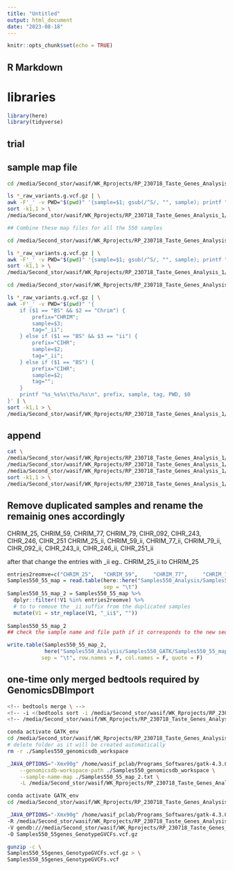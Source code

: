 ```yaml
---
title: "Untitled"
output: html_document
date: "2023-08-18"
---
```


```r
knitr::opts_chunk$set(echo = TRUE)
```

## R Markdown

# libraries
```r
library(here)
library(tidyverse)
```

## trial

## sample map file

```bash

cd /media/Second_stor/wasif/WK_Rprojects/RP_230718_Taste_Genes_Analysis_1/CHRIM_80_Analysis/CHRIM_80_genes_55/CHRIM_80_55_GATK/sorted_BQSR_RG_55genes_HaplotypeCaller

ls *_raw_variants.g.vcf.gz | \
awk -F'_' -v PWD="$(pwd)" '{sample=$1; gsub(/^S/, "", sample); printf "CHRIM_%02d\t%s/%s\n", sample, PWD, $0}' | \
sort -k1,1 > \
/media/Second_stor/wasif/WK_Rprojects/RP_230718_Taste_Genes_Analysis_1/Samples550_Analysis/Samples550_GATK/CHRIM_80_55_map.txt

## Combine these map files for all the 550 samples 
```

```bash
cd /media/Second_stor/wasif/WK_Rprojects/RP_230718_Taste_Genes_Analysis_1/CIHR_96_Analysis/CIHR_96_genes_55/CIHR_96_55_GATK/sorted_BQSR_RG_55genes_HaplotypeCaller

ls *_raw_variants.g.vcf.gz | \
awk -F'_' -v PWD="$(pwd)" '{sample=$1; gsub(/^S/, "", sample); printf "CIHR_%03d\t%s/%s\n", sample, PWD, $0}' | \
sort -k1,1 > \
/media/Second_stor/wasif/WK_Rprojects/RP_230718_Taste_Genes_Analysis_1/Samples550_Analysis/Samples550_GATK/CIHR_96_55_map.txt
```

```bash
cd /media/Second_stor/wasif/WK_Rprojects/RP_230718_Taste_Genes_Analysis_1/CIHR_384_Analysis/CIHR_384_genes_55/CIHR_384_55_GATK/sorted_BQSR/sorted_BQSR_RG_55genes_HaplotypeCaller

ls *_raw_variants.g.vcf.gz | \
awk -F'_' -v PWD="$(pwd)" '{
    if ($1 == "BS" && $2 == "Chrim") {
        prefix="CHRIM";
        sample=$3;
        tag="_ii";
    } else if ($1 == "BS" && $3 == "ii") {
        prefix="CIHR";
        sample=$2;
        tag="_ii";
    } else if ($1 == "BS") {
        prefix="CIHR";
        sample=$2;
        tag="";
    }
    printf "%s_%s%s\t%s/%s\n", prefix, sample, tag, PWD, $0
}' | \
sort -k1,1 > \
/media/Second_stor/wasif/WK_Rprojects/RP_230718_Taste_Genes_Analysis_1/Samples550_Analysis/Samples550_GATK/CIHR_384_55_map.txt
```


## append
```bash
cat \
/media/Second_stor/wasif/WK_Rprojects/RP_230718_Taste_Genes_Analysis_1/Samples550_Analysis/Samples550_GATK/CHRIM_80_55_map.txt \
/media/Second_stor/wasif/WK_Rprojects/RP_230718_Taste_Genes_Analysis_1/Samples550_Analysis/Samples550_GATK/CIHR_96_55_map.txt \
/media/Second_stor/wasif/WK_Rprojects/RP_230718_Taste_Genes_Analysis_1/Samples550_Analysis/Samples550_GATK/CIHR_384_55_map.txt | \
sort -k1,1 > \
/media/Second_stor/wasif/WK_Rprojects/RP_230718_Taste_Genes_Analysis_1/Samples550_Analysis/Samples550_GATK/Samples550_55_map.txt

```

## Remove duplicated samples and rename the remainig ones accordingly
CHRIM_25,   CHRIM_59,     CHRIM_77,     CHRIM_79,   CIHR_092,     CIHR_243,     CIHR_246,     CIHR_251
CHRIM_25_ii, CHRIM_59_ii, CHRIM_77_ii, CHRIM_79_ii, CIHR_092_ii,  CIHR_243_ii,  CIHR_246_ii,  CIHR_251_ii

after that change the entries with _ii
eg.. CHRIM_25_ii to CHRIM_25
```r
entries2reomve=c("CHRIM_25",   "CHRIM_59",     "CHRIM_77",     "CHRIM_79",   "CIHR_092",     "CIHR_243",     "CIHR_246",     "CIHR_251")
Samples550_55_map = read.table(here::here("Samples550_Analysis/Samples550_GATK/Samples550_55_map.txt"),
                               sep = "\t")
Samples550_55_map_2 = Samples550_55_map %>% 
  dplyr::filter(!V1 %in% entries2reomve) %>%
  # to to remove the _ii suffix from the duplicated samples
  mutate(V1 = str_replace(V1, "_ii$", ""))
  
Samples550_55_map_2
## check the sample name and file path if it corresponds to the new sequences, especially for the duplciated ones

write.table(Samples550_55_map_2,
            here("Samples550_Analysis/Samples550_GATK/Samples550_55_map_2.txt"),
           sep = "\t", row.names = F, col.names = F, quote = F)
```



## one-time only merged bedtools required by GenomicsDBImport 
```bash
<!-- bedtools merge \ -->
<!-- -i <(bedtools sort -i /media/Second_stor/wasif/WK_Rprojects/RP_230718_Taste_Genes_Analysis_1/References_Seqs/bed_files/Merged_bed_hg38_Jan15_no_names.bed) > \ -->
<!-- /media/Second_stor/wasif/WK_Rprojects/RP_230718_Taste_Genes_Analysis_1/References_Seqs/bed_files/Merged_bed_hg38_Jan15_no_names_BedtoolsMerged.bed -->

```


```bash
conda activate GATK_env
cd /media/Second_stor/wasif/WK_Rprojects/RP_230718_Taste_Genes_Analysis_1/Samples550_Analysis/Samples550_GATK
# delete folder as it will be created automatically
rm -r ./Samples550_genomicsdb_workspace

_JAVA_OPTIONS="-Xmx90g" /home/wasif_pclab/Programs_Softwares/gatk-4.3.0.0/gatk GenomicsDBImport \
    --genomicsdb-workspace-path ./Samples550_genomicsdb_workspace \
    --sample-name-map ./Samples550_55_map_2.txt \
    -L /media/Second_stor/wasif/WK_Rprojects/RP_230718_Taste_Genes_Analysis_1/References_Seqs/bed_files/Merged_bed_hg38_Jan15_no_names_BedtoolsMerged.bed
```


```bash
conda activate GATK_env
cd /media/Second_stor/wasif/WK_Rprojects/RP_230718_Taste_Genes_Analysis_1/Samples550_Analysis/Samples550_GATK

_JAVA_OPTIONS="-Xmx90g" /home/wasif_pclab/Programs_Softwares/gatk-4.3.0.0/gatk GenotypeGVCFs \
-R /media/Second_stor/wasif/WK_Rprojects/RP_230718_Taste_Genes_Analysis_1/References_Seqs/GCA_000001405.15_GRCh38/GCA_000001405.15_GRCh38_full_analysis_set.fna \
-V gendb:///media/Second_stor/wasif/WK_Rprojects/RP_230718_Taste_Genes_Analysis_1/Samples550_Analysis/Samples550_GATK/Samples550_genomicsdb_workspace \
-O Samples550_55genes_GenotypeGVCFs.vcf.gz

gunzip -c \
Samples550_55genes_GenotypeGVCFs.vcf.gz > \
Samples550_55genes_GenotypeGVCFs.vcf

```

